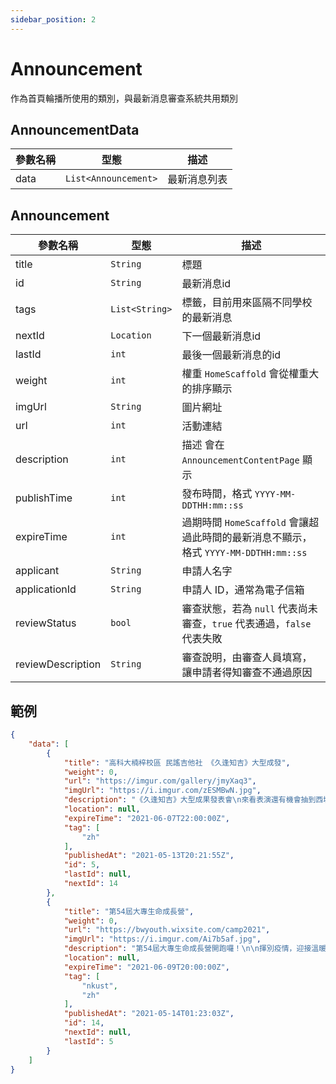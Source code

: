```yaml
---
sidebar_position: 2
---
```


# Announcement

作為首頁輪播所使用的類別，與最新消息審查系統共用類別

## AnnouncementData

| 參數名稱                         | 型態                             | 描述                             |
| ------------------------------- | ------------------------------- | ------------------------------- |
| data | `List<Announcement>` | 最新消息列表 |

## Announcement

| 參數名稱                         | 型態                             | 描述                             |
| ------------------------------- | ------------------------------- | ------------------------------- |
| title | `String` | 標題 |
| id | `String` | 最新消息id |
| tags | `List<String>` | 標籤，目前用來區隔不同學校的最新消息 |
| nextId | `Location` | 下一個最新消息id |
| lastId | `int` | 最後一個最新消息的id |
| weight | `int` | 權重 `HomeScaffold` 會從權重大的排序顯示 |
| imgUrl | `String` | 圖片網址 |
| url | `int` | 活動連結 |
| description | `int` | 描述 會在 `AnnouncementContentPage` 顯示 |
| publishTime | `int` | 發布時間，格式 `YYYY-MM-DDTHH:mm::ss` |
| expireTime | `int` | 過期時間 `HomeScaffold` 會讓超過此時間的最新消息不顯示，格式 `YYYY-MM-DDTHH:mm::ss` |
| applicant | `String` | 申請人名字 |
| applicationId | `String` | 申請人 ID，通常為電子信箱 |
| reviewStatus | `bool` | 審查狀態，若為 `null` 代表尚未審查，`true` 代表通過，`false` 代表失敗 |
| reviewDescription | `String` | 審查說明，由審查人員填寫，讓申請者得知審查不通過原因 |

## 範例

```json
{
    "data": [
        {
            "title": "高科大楠梓校區 民謠吉他社 《久逢知吉》大型成發",
            "weight": 0,
            "url": "https://imgur.com/gallery/jmyXaq3",
            "imgUrl": "https://i.imgur.com/zESMBwN.jpg",
            "description": "《久逢知吉》大型成果發表會\n來看表演還有機會抽到西堤餐券、威秀電影票、小米行動電源…等多項精美好禮?\n這麼好康的事還不來嗎 心動不如馬上行動❤️\n帶上你的親朋好友一起來欣賞\n_\n\n♦️P.M.6：00~6：30簽到，即可領取抽獎券，打卡還可以兌換活動周邊商品♦️\n?活動時間：6/8（二）P.M.6：00~9：00?\n?活動地點：活動中心B1音樂廳?\n_\n6月8號 我們不見不散?",
            "location": null,
            "expireTime": "2021-06-07T22:00:00Z",
            "tag": [
                "zh"
            ],
            "publishedAt": "2021-05-13T20:21:55Z",
            "id": 5,
            "lastId": null,
            "nextId": 14
        },
        {
            "title": "第54屆大專生命成長營",
            "weight": 0,
            "url": "https://bwyouth.wixsite.com/camp2021",
            "imgUrl": "https://i.imgur.com/Ai7b5af.jpg",
            "description": "第54屆大專生命成長營開跑囉！\n\n揮別疫情，迎接溫暖與希望\n\n讓自己的生命更上一層樓！\n\n「課程內容」\n\n1.新世紀生命價值觀\n\n2.美好的人際關係\n\n3.關心健康關愛生命\n\n4.建立崇高的生命目標",
            "location": null,
            "expireTime": "2021-06-09T20:00:00Z",
            "tag": [
                "nkust",
                "zh"
            ],
            "publishedAt": "2021-05-14T01:23:03Z",
            "id": 14,
            "nextId": null,
            "lastId": 5
        }
    ]
}

```